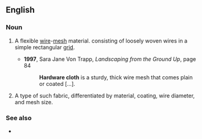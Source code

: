 ==English==

===Noun===
{{en-noun|head=[[hardware]] [[cloth]]|~|hardware cloths}}
# {{lb|en|uncountable}} A flexible [[wire]]-[[mesh]] material. consisting of loosely woven wires in a simple rectangular [[grid]].
#* '''1997''', Sara Jane Von Trapp, ''Landscaping from the Ground Up'', page 84
#*: '''Hardware cloth''' is a sturdy, thick wire mesh that comes plain or coated […].
# {{lb|en|countable}} A type of such fabric, differentiated by material, coating, wire diameter, and mesh size.

===See also===
* {{l|en|chicken wire}}